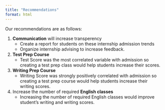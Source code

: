 ```yaml
---
title: "Recommendations"
format: html
---
```


Our recommendations are as follows:

1. **Communication** will increase transperency
   * Create a report for students on these internship admission trends
   * Organize internship advising to increase feedback.
  
2. **Test Prep Course**
   * Test Score was the most correlated variable with admission so creating a test prep class would help students increase their scores.
3. **Writing Prep Course**
   * Writing Score was strongly positively correlated with admission so creating a test prep course would help students increase their writing scores.
4. Increase the number of required **English classes**
   * Increasing the number of required English classes would improve student's writing and writing scores.
